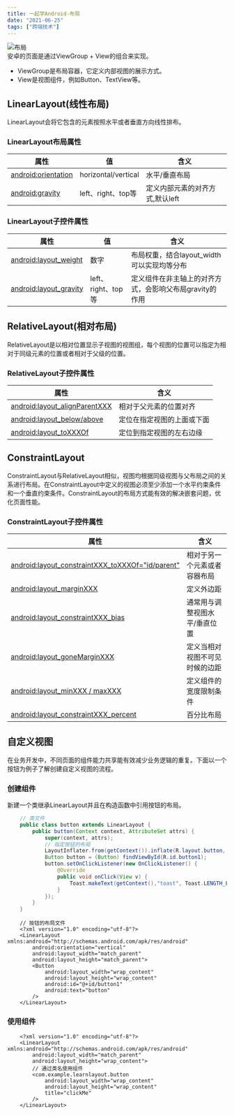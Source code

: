```yaml
---
title: 一起学Android-布局 
date: "2021-06-25" 
tags: ["跨端技术"]
---
```


![布局](/static/images/crossPlatformStatic/androidStatic/androidLayout/viewGroup.png)  
安卓的页面是通过ViewGroup + View的组合来实现。  
* ViewGroup是布局容器，它定义内部视图的展示方式。
* View是视图组件，例如Button、TextView等。

## LinearLayout(线性布局)  

LinearLayout会将它包含的元素按照水平或者垂直方向线性排布。

### LinearLayout布局属性

| 属性 | 值  | 含义 |
| ------ | ------  |  ------ | 
| [android:orientation](https://developer.android.com/reference/android/widget/LinearLayout#attr_android:orientation) | horizontal/vertical  | 水平/垂直布局 |
| [android:gravity](https://developer.android.com/reference/android/widget/LinearLayout#attr_android:gravity) | left、right、top等  | 定义内部元素的对齐方式,默认left |

### LinearLayout子控件属性

| 属性 | 值  | 含义 |
| ------ | ------  |  ------ | 
| [android:layout_weight](https://developer.android.com/reference/android/widget/LinearLayout.LayoutParams#attr_android:layout_weight) | 数字  | 布局权重，结合layout_width可以实现均等分布 |
| [android:layout_gravity](https://developer.android.com/reference/android/widget/LinearLayout.LayoutParams#attr_android:layout_gravity) | left、right、top等  | 定义组件在非主轴上的对齐方式，会影响父布局gravity的作用 |

## RelativeLayout(相对布局)  
RelativeLayout是以相对位置显示子视图的视图组，每个视图的位置可以指定为相对于同级元素的位置或者相对于父级的位置。  

### RelativeLayout子控件属性

| 属性 | 含义 |
| ------ | ------ | 
| [android:layout_alignParentXXX](https://developer.android.com/reference/android/widget/RelativeLayout.LayoutParams#attr_android:layout_alignParentTop) | 相对于父元素的位置对齐 |
| [android:layout_below/above](https://developer.android.com/reference/android/widget/RelativeLayout.LayoutParams#attr_android:layout_below) | 定位在指定视图的上面或下面 |
| [android:layout_toXXXOf](https://developer.android.com/reference/android/widget/RelativeLayout.LayoutParams#attr_android:layout_toRightOf) | 定位到指定视图的左右边缘 |


## ConstraintLayout
ConstraintLayout与RelativeLayout相似，视图均根据同级视图与父布局之间的关系进行布局。在ConstraintLayout中定义的视图必须至少添加一个水平约束条件和一个垂直约束条件。ConstraintLayout的布局方式能有效的解决嵌套问题，优化页面性能。

### ConstraintLayout子控件属性  

| 属性 | 含义 |
| ------ | ------ | 
| [android:layout_constraintXXX_toXXXOf="id/parent"](https://developer.android.google.cn/reference/androidx/constraintlayout/widget/ConstraintLayout?hl=zh-cn) | 相对于另一个元素或者容器布局 |
| [android:layout_marginXXX](https://developer.android.google.cn/reference/androidx/constraintlayout/widget/ConstraintLayout?hl=zh-cn) | 定义外边距 |
| [android:layout_constraintXXX_bias](https://developer.android.google.cn/reference/androidx/constraintlayout/widget/ConstraintLayout?hl=zh-cn) | 通常用与调整视图水平/垂直位置 |
| [android:layout_goneMarginXXX](https://developer.android.google.cn/reference/androidx/constraintlayout/widget/ConstraintLayout?hl=zh-cn) | 定义当相对视图不可见时候的边距 |
| [android:layout_minXXX / maxXXX](https://developer.android.google.cn/reference/androidx/constraintlayout/widget/ConstraintLayout?hl=zh-cn) | 定义组件的宽度限制条件 |
| [android:layout_constraintXXX_percent](https://developer.android.google.cn/reference/androidx/constraintlayout/widget/ConstraintLayout?hl=zh-cn) | 百分比布局 |

## 自定义视图
在业务开发中，不同页面的组件能力共享能有效减少业务逻辑的重复。下面以一个按钮为例子了解创建自定义视图的流程。

### 创建组件
新建一个类继承LinearLayout并且在构造函数中引用按钮的布局。
```java
    // 类文件
    public class button extends LinearLayout {
        public button(Context context, AttributeSet attrs) {
            super(context, attrs);
            // 指定按钮的布局
            LayoutInflater.from(getContext()).inflate(R.layout.button, this);
            Button button = (Button) findViewById(R.id.button1);
            button.setOnClickListener(new OnClickListener() {
                @Override
                public void onClick(View v) {
                    Toast.makeText(getContext(),"toast", Toast.LENGTH_LONG).show();
                }
            });
        }
    }
```
```android
    // 按钮的布局文件
    <?xml version="1.0" encoding="utf-8"?>
    <LinearLayout xmlns:android="http://schemas.android.com/apk/res/android"
        android:orientation="vertical"
        android:layout_width="match_parent"
        android:layout_height="match_parent">
        <Button
            android:layout_width="wrap_content"
            android:layout_height="wrap_content"
            android:id="@+id/button1"
            android:text="button"
        />
    </LinearLayout>
```
### 使用组件 
```android
    <?xml version="1.0" encoding="utf-8"?>
    <LinearLayout xmlns:android="http://schemas.android.com/apk/res/android"
        android:layout_width="match_parent"
        android:layout_height="wrap_content">
        // 通过类名使用组件
        <com.example.learnlayout.button
            android:layout_width="wrap_content"
            android:layout_height="wrap_content"
            title="clickMe"
        />
    </LinearLayout>
```